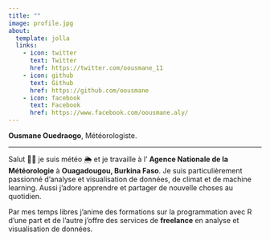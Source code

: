 ```yaml
---
title: ""
image: profile.jpg
about:
  template: jolla
  links:
    - icon: twitter
      text: Twitter
      href: https://twitter.com/oousmane_11
    - icon: github
      text: Github
      href: https://github.com/oousmane
    - icon: facebook
      text: Facebook
      href: https://www.facebook.com/oousmane.aly/
---
```


**Ousmane Ouedraogo**, Météorologiste.

------------------------------------------------------------------------

Salut 👋🏻 je suis météo 🌦️ et je travaille à l' **Agence Nationale de la Météorologie** à **Ouagadougou, Burkina Faso**.
Je suis particulièrement passionné d'analyse et visualisation de données, de climat et de machine learning.
Aussi j'adore apprendre et partager de nouvelle choses au quotidien.

Par mes temps libres j'anime des formations sur la programmation avec R d'une part et de l'autre j'offre des services de **freelance** en analyse et visualisation de données.
